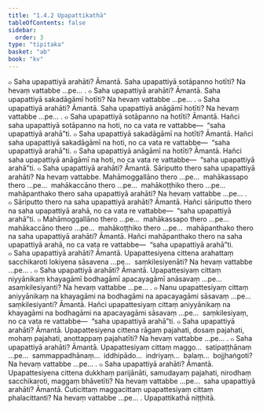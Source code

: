 ```yaml
---
title: "1.4.2 Upapattikathā"
tableOfContents: false
sidebar:
  order: 3
type: "tipitaka"
basket: "ab"
book: "kv"
---
```



<DynamicBreadcrumb />

<Division number="388" book="kv">

<Paragraph number="1299" book="kv">
๐ Saha upapattiyā arahāti? Āmantā. Saha upapattiyā sotāpanno hotīti? Na hevaṃ vattabbe …pe… .
</Paragraph>

<Paragraph number="1300" book="kv">
๐ Saha upapattiyā arahāti? Āmantā. Saha upapattiyā sakadāgāmī hotīti? Na hevaṃ vattabbe …pe… .
</Paragraph>

<Paragraph number="1301" book="kv">
๐ Saha upapattiyā arahāti? Āmantā. Saha upapattiyā anāgāmī hotīti? Na hevaṃ vattabbe …pe… .
</Paragraph>

<Paragraph number="1302" book="kv">
๐ Saha upapattiyā sotāpanno na hotīti? Āmantā. Hañci saha upapattiyā sotāpanno na hoti, no ca vata re vattabbe—  “saha upapattiyā arahā”ti.
</Paragraph>

<Paragraph number="1303" book="kv">
๐ Saha upapattiyā sakadāgāmī na hotīti? Āmantā. Hañci saha upapattiyā sakadāgāmī na hoti, no ca vata re vattabbe—  “saha upapattiyā arahā”ti.
</Paragraph>

<Paragraph number="1304" book="kv">
๐ Saha upapattiyā anāgāmī na hotīti? Āmantā. Hañci saha upapattiyā anāgāmī na hoti, no ca vata re vattabbe—  “saha upapattiyā arahā”ti.
</Paragraph>

</Division>
<Division number="389" book="kv">

<Paragraph number="1305" book="kv">
๐ Saha upapattiyā arahāti? Āmantā. Sāriputto thero saha upapattiyā arahāti? Na hevaṃ vattabbe. Mahāmoggallāno thero …pe…  mahākassapo thero …pe…  mahākaccāno thero …pe…  mahākoṭṭhiko thero …pe…  mahāpanthako thero saha upapattiyā arahāti? Na hevaṃ vattabbe …pe… .
</Paragraph>

<Paragraph number="1306" book="kv">
๐ Sāriputto thero na saha upapattiyā arahāti? Āmantā. Hañci sāriputto thero na saha upapattiyā arahā, no ca vata re vattabbe—  “saha upapattiyā arahā”ti.
</Paragraph>

<Paragraph number="1307" book="kv">
๐ Mahāmoggallāno thero …pe…  mahākassapo thero …pe…  mahākaccāno thero …pe…  mahākoṭṭhiko thero …pe…  mahāpanthako thero na saha upapattiyā arahāti? Āmantā. Hañci mahāpanthako thero na saha upapattiyā arahā, no ca vata re vattabbe—  “saha upapattiyā arahā”ti.
</Paragraph>

</Division>
<Division number="390" book="kv">

<Paragraph number="1308" book="kv">
๐ Saha upapattiyā arahāti? Āmantā. Upapattesiyena cittena arahattaṃ sacchikaroti lokiyena sāsavena …pe…  saṃkilesiyenāti? Na hevaṃ vattabbe …pe… .
</Paragraph>

<Paragraph number="1309" book="kv">
๐ Saha upapattiyā arahāti? Āmantā. Upapattesiyaṃ cittaṃ niyyānikaṃ khayagāmī bodhagāmī apacayagāmī anāsavaṃ …pe…  asaṃkilesiyanti? Na hevaṃ vattabbe …pe… .
</Paragraph>

<Paragraph number="1310" book="kv">
๐ Nanu upapattesiyaṃ cittaṃ aniyyānikaṃ na khayagāmi na bodhagāmi na apacayagāmi sāsavaṃ …pe…  saṃkilesiyanti? Āmantā. Hañci upapattesiyaṃ cittaṃ aniyyānikaṃ na khayagāmi na bodhagāmi na apacayagāmi sāsavaṃ …pe…  saṃkilesiyaṃ, no ca vata re vattabbe—  “saha upapattiyā arahā”ti.
</Paragraph>

<Paragraph number="1311" book="kv">
๐ Saha upapattiyā arahāti? Āmantā. Upapattesiyena cittena rāgaṃ pajahati, dosaṃ pajahati, mohaṃ pajahati, anottappaṃ pajahatīti? Na hevaṃ vattabbe …pe… .
</Paragraph>

<Paragraph number="1312" book="kv">
๐ Saha upapattiyā arahāti? Āmantā. Upapattesiyaṃ cittaṃ maggo…  satipaṭṭhānaṃ …pe…  sammappadhānaṃ…  iddhipādo…  indriyaṃ…  balaṃ…  bojjhaṅgoti? Na hevaṃ vattabbe …pe… .
</Paragraph>

<Paragraph number="1313" book="kv">
๐ Saha upapattiyā arahāti? Āmantā. Upapattesiyena cittena dukkhaṃ parijānāti, samudayaṃ pajahati, nirodhaṃ sacchikaroti, maggaṃ bhāvetīti? Na hevaṃ vattabbe …pe…  saha upapattiyā arahāti? Āmantā. Cuticittaṃ maggacittaṃ upapattesiyaṃ cittaṃ phalacittanti? Na hevaṃ vattabbe …pe… .

</Paragraph>
</Division>

<Paragraph number="1314" type="center" book="kv">
Upapattikathā niṭṭhitā.
</Paragraph>
